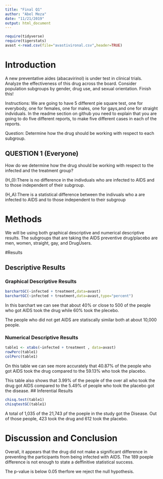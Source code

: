 ```yaml
---
title: "Final Q1"
author: "Abel Meza"
date: "11/21/2019"
output: html_document
---
```



```r
require(tidyverse)
require(tigerstats)
avast <-read.csv(file="avastivironal.csv",header=TRUE)
```


# Introduction

<!--In this section you explain what you are trying to show.  Where did the data come from?  What is the research or other question you are trying to answer?.  If you skimp in this section expect to be marked down in your grade. Paint a picture of the project a couple of paragraphs is expected!-->

A new  preventative aides (abacavirinol) is under test in clinical trials. Analyze the effectiveness of this drug across the board. Consider population subgroups by gender, drug use, and sexual orientation. Finish this! 

Instructions: We are going to have 5 different pie square test, one for everybody, one for females, one for males, one for gays,and one for straight indviduals. 
In the readme section on github you need to explain that you are going to do five different reports, to make five different cases in each of the reports. 
 
Question: Determine how the drug should be working with respect to each subgroup. 

## QUESTION 1 (Everyone)

 How do we determine how the drug should be working with respect to the infected and the treatment group?
 
 \(H_0\):There is no difference in the indivduals who are infected to AIDS and to those independent of their subgroup.

\(H_A\):There is a statistical difference between the indivuals who a are infected to AIDS and to those independent to their subgroup


# Methods

We will be using both graphical descriptive and numerical descriptive results.
The subgroups that are taking the AIDS preventive drug/placebo are men, women, straight, gay, and DrugUsers.

<!--Decide on your methods:  use "variable analysis" or other appropriate descriptors.  Make sure to choose at least one graphical method and at least one numerical method. Discuss what data manipulations may be needed for example subsetting or other binning procedures and what sort of graphical displays and inferential tools will be used!-->

#Results

<!--Divide this section into two sub-sections:  One for your descriptive  results and one for your inferential results.!-->

## Descriptive Results

### Graphical Descriptive Results

<!--Graphical results here.  Make sure to show your code.  Provide appropriate labels for axes, giving units if possible, and provide a good title for the graph, too.  Use the graphical results to describe the patterns if any that exist in the data as focused toward the research question. Bottom line is to explain the features of the graph that are relevant to conforming or departing to what is expected by your null hypothesis !-->


```r
barchartGC(~infected + treatment,data=avast)
barchartGC(~infected + treatment,data=avast,type="percent")
```
In this barchart we can see that about 40% or close to 500 of the people who got AIDS took the drug while 60% took the plecebo.

The people who did not get AIDS are statiscally similar both at about 10,000 people. 
 
### Numerical Descriptive Results

<!--Numerical results go here. Use the numerical results to describe the patterns if any that exist in the data as focused toward the research question!-->

```r
table1 <- xtabs(~infected + treatment , data=avast)
rowPerc(table1)
colPerc(table1)
```
On this table we can see more accurately that 40.87% of the people who got AIDS took the drug compared to the 59.13% who took the placebo.

This table also shows that 3.99% of the people of the over all who took the drug got AIDS compared to the 5.49% of people who took the placebo got the disease.
## Inferential Results

<!--State hypothesis clearly.  Make sure your discussion of the inferential test covers all the aspects that the test output produces, such as test statistic, p-value etc.  Make a decision about the null hypothesis, explain the assumptions on which the selected test/procedure was based, and why the chosen procedure satisfys the assumptions and is appropriate to answer the research question!-->

```r
chisq.test(table1)
chisqtestGC(table1)
```
A total of 1,035 of the 21,743 pf the poeple in the study got the Disease. Out of those people, 423 took the drug and 612 took the placebo.

# Discussion and Conclusion

<!--Discussion and conclusion here.  If you found a relationship be sure to consider whether the relationship occurs because one of the variavbles causes the other, or whether they perhasps are related for some other reason.  Watch the chapter 6 videos from the GeorgeTown videos collection.!-->

Overall, it appears that the drug did not make a significant difference in preventing the participants from being infected with AIDS. The 189 poeple difference is not enough to state a deffinitive statistical success.
 
The p-value is below 0.05 therfore we reject the null hypothesis. 





